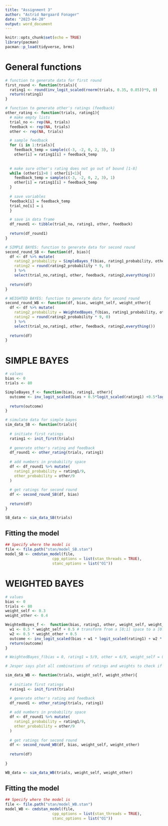 ```yaml
---
title: "Assignment 3"
author: "Astrid Nørgaard Fonager"
date: "2023-04-20"
output: word_document
---
```


```r
knitr::opts_chunk$set(echo = TRUE)
library(pacman)
pacman::p_load(tidyverse, brms)

```

# General functions
```r
# function to generate data for first round
first_round <- function(trials){
  rating1 <- round(inv_logit_scaled(rnorm(trials, 0.35, 0.85))*9, 0)
  return(rating1)
}
```

```r
# function to generate other's ratings (feedback)
other_rating <- function(trials, rating1){
  # make empty lists
  trial_no <- rep(NA, trials)
  feedback <- rep(NA, trials)
  other <- rep(NA, trials)

  # sample feedback
  for (i in 1:trials){
    feedback_temp = sample(c(-3, -2, 0, 2, 3), 1)
    other[i] = rating1[i] + feedback_temp
  
  
  # make sure other's rating does not go out of bound [1-8]
  while (other[i]>8 | other[i]<1){
    feedback_temp = sample(c(-3, -2, 0, 2, 3), 1)
    other[i] = rating1[i] + feedback_temp
  }
  
  # save variables
  feedback[i] = feedback_temp
  trial_no[i] = i
  }

  # save in data frame 
  df_round1 <- tibble(trial_no, rating1, other, feedback)
  
  return(df_round1)
}

```

```r

# SIMPLE BAYES: function to generate data for second round
second_round_SB <- function(df, bias){
  df <- df %>% mutate(
    rating2_probability = SimpleBayes_f(bias, rating1_probability, other_probability), 
    rating2 = round(rating2_probability * 9, 0)
    ) %>% 
    select(trial_no,rating1, other, feedback, rating2,everything())
  
  return(df)
}

# WEIGHTED BAYES: function to generate data for second round
second_round_WB <- function(df, bias, weight_self, weight_other){
  df <- df %>% mutate(
    rating2_probability = WeightedBayes_f(bias, rating1_probability, other_probability, weight_self, weight_other), 
    rating2 = round(rating2_probability * 9, 0)
    ) %>% 
    select(trial_no,rating1, other, feedback, rating2,everything())
  
  return(df)
}

```


# SIMPLE BAYES

```r
# values
bias <- 0
trials <- 80
```


```r
SimpleBayes_f <- function(bias, rating1, other){
  outcome <- inv_logit_scaled(bias + 0.5*logit_scaled(rating1) +0.5*logit_scaled(other))
  
  return(outcome)
}
```


```r

# simulate data for simple bayes
sim_data_SB <- function(trials){
  
  # initiate first ratings
  rating1 <- init_first(trials)
 
  # generate other's rating and feedback
  df_round1 <- other_rating(trials, rating1)
  
  # add numbers in probability space
  df <- df_round1 %>% mutate(
    rating1_probability = rating1/9,
    other_probability = other/9
  )
  
  # get ratings for second round
  df <- second_round_SB(df, bias)
  
  return(df)
}

```

```r

SB_data <- sim_data_SB(trials)

```

## Fitting the model

```r

## Specify where the model is
file <- file.path("stan/model_SB.stan")
model_SB <- cmdstan_model(file, 
                     cpp_options = list(stan_threads = TRUE),
                     stanc_options = list("O1")) 
```


# WEIGHTED BAYES


```r
# values
bias <- 0
trials <- 80
weight_self <- 0.3
weight_other <- 0.4
```


```r
WeightedBayes_f <-  function(bias, rating1, other, weight_self, weight_other){
  w1 <- 0.5 * weight_self + 0.5 # transform from a [0;1] space to a [0.5;1] space
  w2 <- 0.5 * weight_other + 0.5
  outcome <- inv_logit_scaled(bias + w1 * logit_scaled(rating1) + w2 * logit_scaled(other))
  return(outcome)
}

# WeightedBayes_f(bias = 0, rating1 = 5/9, other = 6/9, weight_self = 0.3, weight_other = 0.4) * 9

# Jesper says plot all combinations of ratings and weights to check if it does what it should

```

```r

sim_data_WB <- function(trials, weight_self, weight_other){
  
  # initiate first ratings
  rating1 <- init_first(trials)

  # generate other's rating and feedback
  df_round1 <- other_rating(trials, rating1)
  
  # add numbers in probability space
  df <- df_round1 %>% mutate(
    rating1_probability = rating1/9,
    other_probability = other/9
  )
  
  # get ratings for second round
  df <- second_round_WB(df, bias, weight_self, weight_other)
  
  return(df)
  
}


```

```r

WB_data <- sim_data_WB(trials, weight_self, weight_other)

```

## Fitting the model

```r

## Specify where the model is
file <- file.path("stan/model_WB.stan")
model_WB <- cmdstan_model(file, 
                     cpp_options = list(stan_threads = TRUE),
                     stanc_options = list("O1")) 
```

